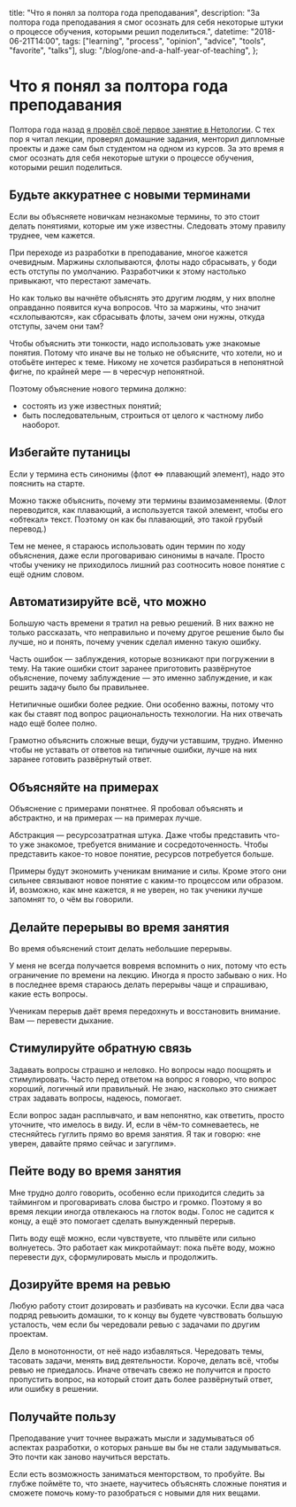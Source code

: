   title: "Что я понял за полтора года преподавания",
  description:
    "За полтора года преподавания я смог осознать для себя некоторые штуки о процессе обучения, которыми решил поделиться.",
  datetime: "2018-06-21T14:00",
  tags: ["learning", "process", "opinion", "advice", "tools", "favorite", "talks"],
  slug: "/blog/one-and-a-half-year-of-teaching",
};

# Что я понял за полтора года преподавания

Полтора года назад [я провёл своё первое занятие в Нетологии](/blog/first-lecture/). С тех пор я читал лекции, проверял домашние задания, менторил дипломные проекты и даже сам был студентом на одном из курсов. За это время я смог осознать для себя некоторые штуки о процессе обучения, которыми решил поделиться.

## Будьте аккуратнее с новыми терминами

Если вы объясняете новичкам незнакомые термины, то это стоит делать понятиями, которые им уже известны. Следовать этому правилу труднее, чем кажется.

При переходе из разработки в преподавание, многое кажется очевидным. Маржины схлопываются, флоты надо сбрасывать, у боди есть отступы по умолчанию. Разработчики к этому настолько привыкают, что перестают замечать.

Но как только вы начнёте объяснять это другим людям, у них вполне оправданно появится куча вопросов. Что за маржины, что значит «схлопываются», как сбрасывать флоты, зачем они нужны, откуда отступы, зачем они там?

Чтобы объяснить эти тонкости, надо использовать уже знакомые понятия. Потому что иначе вы не только не объясните, что хотели, но и отобьёте интерес к теме. Никому не хочется разбираться в непонятной фигне, по крайней мере — в чересчур непонятной.

Поэтому объяснение нового термина должно:

- состоять из уже известных понятий;
- быть последовательным, строиться от целого к частному либо наоборот.

## Избегайте путаницы

Если у термина есть синонимы (флот ⇔ плавающий элемент), надо это пояснить на старте.

Можно также объяснить, почему эти термины взаимозаменяемы. (Флот переводится, как плавающий, а используется такой элемент, чтобы его «обтекал» текст. Поэтому он как бы плавающий, это такой грубый перевод.)

Тем не менее, я стараюсь использовать один термин по ходу объяснения, даже если проговариваю синонимы в начале. Просто чтобы ученику не приходилось лишний раз соотносить новое понятие с ещё одним словом.

## Автоматизируйте всё, что можно

Большую часть времени я тратил на ревью решений. В них важно не только рассказать, что неправильно и почему другое решение было бы лучше, но и понять, почему ученик сделал именно такую ошибку.

Часть ошибок — заблуждения, которые возникают при погружении в тему. На такие ошибки стоит заранее приготовить развёрнутое объяснение, почему заблуждение — это именно заблуждение, и как решить задачу было бы правильнее.

Нетипичные ошибки более редкие. Они особенно важны, потому что как бы ставят под вопрос рациональность технологии. На них отвечать надо ещё более полно.

Грамотно объяснить сложные вещи, будучи уставшим, трудно. Именно чтобы не уставать от ответов на типичные ошибки, лучше на них заранее готовить развёрнутый ответ.

## Объясняйте на примерах

Объяснение с примерами понятнее. Я пробовал объяснять и абстрактно, и на примерах — на примерах лучше.

Абстракция — ресурсозатратная штука. Даже чтобы представить что-то уже знакомое, требуется внимание и сосредоточенность. Чтобы представить какое-то новое понятие, ресурсов потребуется больше.

Примеры будут экономить ученикам внимание и силы. Кроме этого они сильнее связывают новое понятие с каким-то процессом или образом. И, возможно, как мне кажется, я не уверен, но так ученики лучше запомнят то, о чём вы говорили.

## Делайте перерывы во время занятия

Во время объяснений стоит делать небольшие перерывы.

У меня не всегда получается вовремя вспомнить о них, потому что есть ограничение по времени на лекцию. Иногда я просто забываю о них. Но в последнее время стараюсь делать перерывы чаще и спрашиваю, какие есть вопросы.

Ученикам перерыв даёт время передохнуть и восстановить внимание. Вам — перевести дыхание.

## Стимулируйте обратную связь

Задавать вопросы страшно и неловко. Но вопросы надо поощрять и стимулировать. Часто перед ответом на вопрос я говорю, что вопрос хороший, логичный или правильный. Не знаю, насколько это снижает страх задавать вопросы, надеюсь, помогает.

Если вопрос задан расплывчато, и вам непонятно, как ответить, просто уточните, что имелось в виду. И, если в чём-то сомневаетесь, не стесняйтесь гуглить прямо во время занятия. Я так и говорю: «не уверен, давайте прямо сейчас и загуглим».

## Пейте воду во время занятия

Мне трудно долго говорить, особенно если приходится следить за таймингом и проговаривать слова быстро и громко. Поэтому я во время лекции иногда отвлекаюсь на глоток воды. Голос не садится к концу, а ещё это помогает сделать вынужденный перерыв.

Пить воду ещё можно, если чувствуете, что плывёте или сильно волнуетесь. Это работает как микротаймаут: пока пьёте воду, можно перевести дух, сформулировать мысль и продолжить.

## Дозируйте время на ревью

Любую работу стоит дозировать и разбивать на кусочки. Если два часа подряд ревьюить домашки, то к концу вы будете чувствовать большую усталость, чем если бы чередовали ревью с задачами по другим проектам.

Дело в монотонности, от неё надо избавляться. Чередовать темы, тасовать задачи, менять вид деятельности. Короче, делать всё, чтобы ревью не приедалось. Иначе отвечать свежо не получится и просто пропустить вопрос, на который стоит дать более развёрнутый ответ, или ошибку в решении.

## Получайте пользу

Преподавание учит точнее выражать мысли и задумываться об аспектах разработки, о которых раньше вы бы не стали задумываться. Это почти как заново научиться верстать.

Если есть возможность заниматься менторством, то пробуйте. Вы глубже поймёте то, что знаете, научитесь объяснять сложные понятия и сможете помочь кому-то разобраться с новыми для них вещами.

